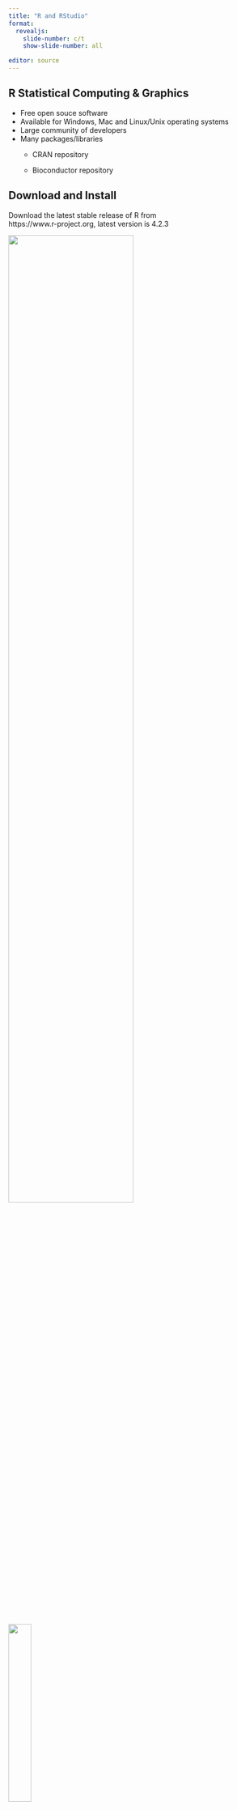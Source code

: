 ```yaml
---
title: "R and RStudio"
format:
  revealjs:
    slide-number: c/t
    show-slide-number: all

editor: source
---
```


## R Statistical Computing & Graphics

-   Free open souce software
-   Available for Windows, Mac and Linux/Unix operating systems
-   Large community of developers
-   Many packages/libraries
    -   CRAN repository

    -   Bioconductor repository

## Download and Install

Download the latest stable release of R from<br>https://www.r-project.org, latest version is 4.2.3

::: {layout-ncol="2"}
![](images/R_home_screen.png){width="70%"}

![](images/R_download_versions.png){width="30%"}
:::

## RStudio

-   Integrated development environment (IDE)
    -   R
    -   Python
-   Console for running code
-   Code editor with syntax colouring
-   Workspace/file managment
-   Records history of commands

## RStudio

Download from https://posit.co/download/rstudio-desktop/

::: columns
::: {.column width="65%"}
![](images/RStudio_download.png){width="100%"}
:::

::: {.column width="35%"}
::: {style="font-size: 80%;"}
-   This page should detect your operating system
-   Download RStudio
-   Click on the install package
-   Follow install instructions
:::
:::
:::

## 

## RStudio

Set up Rstudio - Set options in **Tools** and **Global Options...**

::: columns
::: {.column width="55%"}
![](images/RStudio_settings.png){width="100%"}
:::

::: {.column width="45%"}
-   Uncheck the boxes as shown in the example
-   Ensure that *Save workspace to .RData on exit* is set to **Never**

[<br><br>YouTube video on installing and setting up RStudio<br> https://www.youtube.com/watch?v=D6CunpqF04E]{style="color:grey; font-size: 20px;"}
:::
:::

<!-- ::: footer -->

<!-- YouTube video on installing and setting up RStudio\ -->

<!-- https://www.youtube.com/watch?v=D6CunpqF04E -->

<!-- ::: -->

## RStudio

::: columns
::: {.column width="60%"}
![](images/RStudio_panels.png){width="100%"}
:::

::: {.column width="40%"}
::: {style="font-size: 80%;"}
-   [Source pane]{style="color:red;"}
    -   Write R commands as R scripts or Notebooks\
-   [Console Pane]{style="color:blue;"}
    -   Where the R commands are executed
-   [Environment pane]{style="color:green;"}
    -   Details of the R variables
-   [Files pane]{style="color:yellow;"}
    -   View the directory and file structure
:::
:::
:::

## RStudio Libraries

R packages or libraries are extensions to the R language.\
R packages contain:

-   Code\
-   Data\
-   Documentation

The packages are in a standardised format and can be installed from repositories

## R Repositories

-   Comprehensive R Archive Network (CRAN)
    -   Main software repositiry, supported by the R Foundation
-   Bioconductor
    -   R packages for the analysis of biological data
-   GitHub
    -   Alternative repository for R packages, often in active development

## Installing Libraries

### RStudio

::: r-stack
![](images/RStudio_tools.png){.fragment height="500"}

![](images/RStudio_package_installer.png){.fragment width="346" height="238"}
:::

## Installing Packages

### Terminal

From CRAN using the R command install.packages

```r
#| echo: true
#| eval: false
install.packages("tidyverse")
```

From Bioconductor First need to install a package manager program

```r
#| echo: true
#| eval: false
if (!require("BiocManager", quietly = TRUE))
    install.packages("BiocManager")
BiocManager::install()
```

Then can install specific packages

```r
#| echo: true
#| eval: false
BiocManager::install(c("GenomicFeatures", "AnnotationDbi"))
```

## Installing Packages

### Terminal

From GitHub First need to install devtools from CRAN

```r
#| echo: true
#| eval: false
install.packages("devtools")
require("devtools")
```

Then can install GitHub packages.
Github packages are usually named after the repository name then the package name e.g. grahamhamilton/Rpackage

```r
#| echo: true
#| eval: false
install_github("GitHubPackage")
```

## Installing Packages

Now install these packages

-   CRAN

    -   tidyverse

    -   devtools
    

##

## Loading Packages

Packages have to be loaded prior to use. There are two ways to load packages in R.

-   **library()**
    -   library() will output an error and stop the execution of the code
-   **require()**
    -   require() will output a warning if a package is not installed and then continue to execute the code

## Loading Packages

Load the libraries seperately
```r
#| echo: true
library("tidyverse")
library("Rsubread")
```
Or as a comma seperated list
```r
#| echo: true
library("tidyverse","Rsubread")
```


## Loading Packages

Loading packages within a function from CRAN

```r
#| echo: true
#| code-line-numbers: "|1-2|9"
cran.packages <- c("tidyverse",
                   "kableExtra")

cran.load <- function(pkg){
        new.pkg <- pkg[!(pkg %in% installed.packages()[, "Package"])]
        if (length(new.pkg)){
          install.packages(new.pkg, dependencies = TRUE)
          }
        sapply(pkg, require, character.only = TRUE)
}
cran.load(cran.packages)
```


## Loading Packages

Loading packages within a function from Bioconductor

```r
#| echo: true
#| eval: false
#| code-line-numbers: "|1|10"
biomart.packages <- c("Rsubread")

biomart.load <- function(pkg){
        new.pkg <- pkg[!(pkg %in% installed.packages()[, "Package"])]
        if (length(new.pkg)){
          if (!requireNamespace("BiocManager", quietly = TRUE))
            install.packages("BiocManager")
            BiocManager::install(new.pkg)
        }
        sapply(pkg, require, character.only = TRUE)
}
biomart.load(biomart.packages)
```

## R Notebooks

::: columns
::: {.column width="50%"}
R Notebooks are Markdown documents with chunks of code that can be executed independantly. Output from the code is visible beneath the code in the Notebook.
:::

::: {.column width="50%"}
![](images/R_notebook.png)
:::
:::

## 

```r
#| echo: true
head(mpg, n = 3) %>%
  kbl() %>%
  kable_styling()
```

## ggplot2 - Themes

```r
#| echo: false

library("patchwork")

default <- ggplot(mpg, aes(x = hwy, y = cty, color = cyl)) +
  geom_point(alpha = 0.5, size = 2) +
  labs(title = "Default Theme") +
  scale_color_viridis_c() +
  theme(legend.position = "none")

bw <- ggplot(mpg, aes(x = hwy, y = cty, color = cyl)) +
  geom_point(alpha = 0.5, size = 2) +
  scale_color_viridis_c() +
  labs(title = "BW Theme") +
  theme_bw() +
  theme(legend.position = "none")

linedraw <- ggplot(mpg, aes(x = hwy, y = cty, color = cyl)) +
  geom_point(alpha = 0.5, size = 2) +
  scale_color_viridis_c() +
  labs(title = "Linedraw Theme") +
  theme_linedraw() +
  theme(legend.position = "none")

light <- ggplot(mpg, aes(x = hwy, y = cty, color = cyl)) +
  geom_point(alpha = 0.5, size = 2) +
  scale_color_viridis_c() +
  labs(title = "Light Theme") +
  theme_light() +
  theme(legend.position = "none")

dark <- ggplot(mpg, aes(x = hwy, y = cty, color = cyl)) +
  geom_point(alpha = 0.5, size = 2) +
  scale_color_viridis_c() +
  labs(title = "Dark Theme") +
  theme_dark() +
  theme(legend.position = "none")

minimal <- ggplot(mpg, aes(x = hwy, y = cty, color = cyl)) +
  geom_point(alpha = 0.5, size = 2) +
  scale_color_viridis_c() +
  labs(title = "Minimal Theme") +
  theme_minimal() +
  theme(legend.position = "none")

classic <- ggplot(mpg, aes(x = hwy, y = cty, color = cyl)) +
  geom_point(alpha = 0.5, size = 2) +
  scale_color_viridis_c() +
  labs(title = "Classic Theme") +
  theme_classic() +
  theme(legend.position = "none")

void <- ggplot(mpg, aes(x = hwy, y = cty, color = cyl)) +
  geom_point(alpha = 0.5, size = 2) +
  scale_color_viridis_c() +
  labs(title = "Void Theme") +
  theme_void() +
  theme(legend.position = "none")

(default | bw | linedraw | light) /
  (dark | minimal | classic | void)
```

## Download Course Material

::: r-stack
![](images/Github.png){.fragment height="500"}

![](images/Github_download.png){.fragment height="300"}
:::

## Download Course Material

-   Unzip the downloaded file
-   Move the folder to a suitable place on computer
-   Open RStudio and, using the files pane, navigate to the Course-main folder
-   Double click on the Course.Rproj

## ggplot2

ggplot2 is a package for creating graphics

-   Based on the Grammar of Graphics\
-   Part of the tidyverse set of tools
-   Call ggplot()
    -   Supply a suitably formatted data set\
    -   What to plot from the data via aes (aesthetics), can also add colour, size, shape and transparency\
    -   How the data is represented via the geom\_

## ggplot2 {.smaller}

Set the data a plotting area, with ggplot and the aesthetics, to plot the miles per gallon on the motorway on the x axis and miles per gallon on the y axis

```r
#| echo: true
#| eval: true
#| fig-width: 8
#| fig-height: 6
#| output-location: column
ggplot(mpg, aes(x = hwy, y = cty, color = cyl))
```

## ggplot2 {.smaller}

Scatter plot with geom_point

```r
#| echo: true
#| eval: true
#| fig-width: 8
#| fig-height: 6
#| code-line-numbers: "2"
#| output-location: column
ggplot(mpg, aes(x = hwy, y = cty, color = cyl)) +
  geom_point()
```

## ggplot2 {.smaller}

Change the transparency and size of the points

```r
#| echo: true
#| eval: true
#| fig-width: 8
#| fig-height: 6
#| code-line-numbers: "2"
#| output-location: column
ggplot(mpg, aes(x = hwy, y = cty, color = cyl)) +
  geom_point(alpha = 0.5, size = 2)
```

## ggplot2 {.smaller}

Change the point colours

```r
#| echo: true
#| eval: true
#| fig-width: 8
#| fig-height: 6
#| code-line-numbers: "3"
#| output-location: column
ggplot(mpg, aes(x = hwy, y = cty, color = cyl)) +
  geom_point(alpha = 0.5, size = 2)  +
  scale_color_viridis_c()
```

## ggplot2 {.smaller}

Add title and change axis labels

```r
#| echo: true
#| eval: true
#| fig-width: 8
#| fig-height: 6
#| code-line-numbers: "4-6"
#| output-location: column

ggplot(mpg, aes(x = hwy, y = cty, color = cyl)) +
  geom_point(alpha = 0.5, size = 2)  +
  scale_color_viridis_c() +
  labs(title = "Miles per gallon",
       x = "Motorway miles per gallon",
       y = "City miles per gallon")
```

## ggplot2 {.smaller}

Box plot

```r
#| echo: true
#| eval: true
#| fig-width: 8
#| fig-height: 6
#| output-location: column
mpg <- mpg %>% mutate_at(vars(cyl), factor)

ggplot(mpg, aes(x = cyl, y = hwy, fill = cyl)) +
  geom_boxplot() +
  scale_fill_viridis_d()
```

## ggplot2 {.smaller}

Box plot

```r
#| echo: true
#| eval: true
#| fig-width: 8
#| fig-height: 6
#| output-location: column
mpg <- mpg %>% mutate_at(vars(cyl), factor)

ggplot(mpg, aes(x = cyl, y = hwy, fill = cyl)) +
  geom_boxplot() +
  geom_jitter(alpha = 0.5, size = 2) +
  scale_fill_viridis_d()
```

## ggplot2 {.smaller}

Violin plot

```r
#| echo: true
#| eval: true
#| fig-width: 8
#| fig-height: 6
#| output-location: column
mpg <- mpg %>% mutate_at(vars(cyl), factor)

ggplot(mpg, aes(x = cyl, y = hwy, fill = cyl)) +
  geom_violin() +
  scale_fill_viridis_d()
```

## Tidyverse {.smaller}

### Data Tidying

-   First steps cleaning and preparing data
-   Time consuming
-   Packages supplied by the Tidyverse
    -   Share an underlying grammer and styructure

    -   Standardises data tidying
-   Tidy data has:
    -   Value, usually numbers
    -   Name, of a group to which the value belongs

## Tidyverse {.smaller}

The tidyverse is a collection of R packages designed for data science

::: columns
::: {.column width="50%"}
-   ggplot2 ![](images/ggplot2.png){width="100"}

    -   Package for creating graphics

-   dplyr ![](images/dplyr.png){width="100"}

    -   Package for data manipulation
:::

::: {.column width="50%"}
-   tidyr ![](images/tidyr.png){width="100"}

    -   Package for tidying data

-   readr ![](images/readr.png){width="100"}

    -   Package for reading in data
:::
:::

::: footer
https://www.tidyverse.org
:::

## Tidyverse {.smaller}

```r
#| echo: true
#| eval: true
example_table <- read.table("data/example_table.txt", header = TRUE, sep = " ")
example_table  %>%
  kbl() %>%
  kable_styling()
```

```r
#| echo: true
#| eval: true
pivot_table <- example_table %>% pivot_longer(cols = -Gene, names_to = "Sample", values_to = "Expression")
pivot_table %>%
  kbl() %>%
  kable_styling()
```

## Tidyverse

```r
ggplot(pivot_table, aes(x = Gene, y = Expression, colour = Gene)) +
  geom_point(size = 5) +
  scale_color_viridis_d()
```

\newpage

## Tidyverse {.smaller}

```r
#| echo: true
#| eval: true
real_data <- read.table("data/real_data_example.tsv", header = TRUE, sep = "\t")
head(real_data)  %>%
  kbl() %>%
  kable_styling()
```

## Tidyverse {.smaller}

Tidy the data

```r
#| echo: true
#| eval: true

pivot_real_data <- real_data %>% 
  pivot_longer(-Gene_names, names_to = "Samples", values_to = "Expression")

head(pivot_real_data)  %>%
  kbl() %>%
  kable_styling()
```

## Tidyverse {.smaller}

Plot the data

```r
#| echo: true
#| eval: true
ggplot(pivot_real_data, aes(x = Samples, y = Expression, fill = Samples)) +
  geom_boxplot() 
```

## Tidyverse {.smaller}

Log transform the expression values

```r
#| echo: true
#| eval: true
#| code-line-numbers: "3"
ggplot(pivot_real_data, aes(x = Samples, y = Expression, fill = Samples)) +
  geom_boxplot() +
  scale_y_log10() 
```

## Tidyverse {.smaller}

Make the plot look prettier

```r
#| echo: true
#| eval: true
#| code-line-numbers: "4-9"
ggplot(pivot_real_data, aes(x = Samples, y = Expression, fill = Samples)) +
  geom_boxplot() +
  scale_y_log10() +
  labs(x = NULL,
       y = "Log10(Expression)") +
  scale_fill_viridis_d() +
  theme_classic() +
  theme(legend.position = "none",
        axis.text.x = element_text(angle = 90, vjust = 0.5, hjust=1))
```

## Tidyverse {.smaller}

Dplyr simplifies data manipulation

::: columns
::: {.column width="50%"}
-   Original table

```r
head(pivot_table) %>%
  kbl() %>%
  kable_styling()
```
:::

::: {.column width="50%"}
-   Select columns from a dataframe

```r
#| echo: true
#| eval: true
pivot_table %>%
  select(c(Sample,Expression))
```

-   Filter rows that match a value in a column

```r
#| echo: true
#| eval: true
pivot_table %>%
  filter(Gene == "ACT1")
```
:::
:::

## 

## Tidyverse

```r
expression_table <- pivot_real_data %>%
  separate_wider_delim(Samples, delim = "_", names = c("Sample", "Replicate")) %>%
  filter(Gene_names == "CHAC1_1279")
```

```r
ggplot(expression_table, aes(x = Sample, y = Expression, fill = Sample)) +
  geom_boxplot() +
  scale_y_log10() +
  labs(x = NULL,
       y = "Log10(Expression)") +
  scale_fill_viridis_d() +
  theme_classic() +
  theme(legend.position = "none")
```
